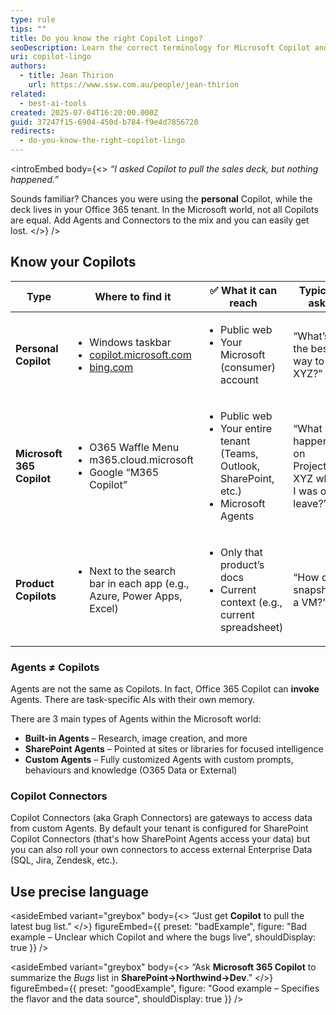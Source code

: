 ```yaml
---
type: rule
tips: ""
title: Do you know the right Copilot Lingo?
seoDescription: Learn the correct terminology for Microsoft Copilot and its agents so your team chooses the right AI for every task and communicates without confusion.
uri: copilot-lingo
authors:
  - title: Jean Thirion
    url: https://www.ssw.com.au/people/jean-thirion
related:
  - best-ai-tools
created: 2025-07-04T16:20:00.000Z
guid: 37247f15-6904-450d-b784-f9e4d7856720
redirects:
  - do-you-know-the-right-copilot-lingo
---
```


<introEmbed
  body={<>
*“I asked Copilot to pull the sales deck, but nothing happened.”*

Sounds familiar? Chances you were using the **personal** Copilot, while the deck lives in your Office 365 tenant. In the Microsoft world, not all Copilots are equal. Add Agents and Connectors to the mix and you can easily get lost.
  </>}
/>
## Know your Copilots

<table>
  <thead>
    <tr>
      <th>Type</th>
      <th>Where to find it</th>
      <th>✅ What it can reach</th>
      <th>Typical ask</th>
    </tr>
  </thead>
  <tbody>
    <tr>
      <td><strong>Personal Copilot</strong></td>
      <td>
        <ul>
          <li>Windows taskbar</li>
          <li><a href="https://copilot.microsoft.com">copilot.microsoft.com</a></li>
          <li><a href="https://bing.com">bing.com</a></li>
        </ul>
      </td>
      <td>
        <ul>
          <li>Public web</li>
          <li>Your Microsoft (consumer) account</li>
        </ul>
      </td>
      <td>“What’s the best way to do XYZ?”</td>
    </tr>
    <tr>
      <td><strong>Microsoft 365 Copilot</strong></td>
      <td>
        <ul>
          <li>O365 Waffle Menu</li>
          <li>m365.cloud.microsoft</li>
          <li>Google “M365 Copilot”</li>
        </ul>
      </td>
      <td>
        <ul>
          <li>Public web</li>
          <li>Your entire tenant (Teams, Outlook, SharePoint, etc.)</li>
          <li>Microsoft Agents</li>
        </ul>
      </td>
      <td>“What happened on Project XYZ while I was on leave?”</td>
    </tr>
    <tr>
      <td><strong>Product Copilots</strong></td>
      <td>
        <ul>
          <li>Next to the search bar in each app (e.g., Azure, Power Apps, Excel)</li>
        </ul>
      </td>
      <td>
        <ul>
          <li>Only that product’s docs</li>
          <li>Current context (e.g., current spreadsheet)</li>
        </ul>
      </td>
      <td>“How do I snapshot a VM?”</td>
    </tr>
  </tbody>
</table>

### Agents ≠ Copilots

Agents are not the same as Copilots. In fact, Office 365 Copilot can **invoke** Agents. There are task-specific AIs with their own memory.

There are 3 main types of Agents within the Microsoft world:

* **Built-in Agents** – Research, image creation, and more
* **SharePoint Agents** – Pointed at sites or libraries for focused intelligence
* **Custom Agents** – Fully customized Agents with custom prompts, behaviours and knowledge (O365 Data or External)

### Copilot Connectors

Copilot Connectors (aka Graph Connectors) are gateways to access data from custom Agents. By default your tenant is configured for SharePoint Copilot Connectors (that's how SharePoint Agents access your data) but you can also roll your own connectors to access external Enterprise Data (SQL, Jira, Zendesk, etc.).

## Use precise language

<asideEmbed
  variant="greybox"
  body={<>
    “Just get **Copilot** to pull the latest bug list.”
  </>}
  figureEmbed={{
    preset: "badExample",
    figure: "Bad example – Unclear which Copilot and where the bugs live",
    shouldDisplay: true
  }}
/>

<asideEmbed
  variant="greybox"
  body={<>
    “Ask **Microsoft 365 Copilot** to summarize the *Bugs* list in **SharePoint→Northwind→Dev**.”
  </>}
  figureEmbed={{
    preset: "goodExample",
    figure: "Good example – Specifies the flavor and the data source",
    shouldDisplay: true
  }}
/>